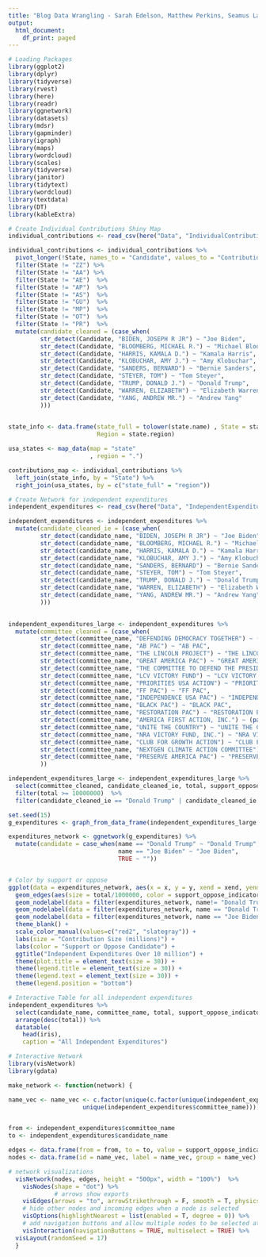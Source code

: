 ```yaml
---
title: "Blog Data Wrangling - Sarah Edelson, Matthew Perkins, Seamus Lawton"
output:
  html_document:
    df_print: paged
---
```


```r
# Loading Packages
library(ggplot2)
library(dplyr)
library(tidyverse)
library(rvest)
library(here)
library(readr)
library(ggnetwork)
library(datasets)
library(mdsr)
library(gapminder)
library(igraph)
library(maps)
library(wordcloud)
library(scales)
library(tidyverse) 
library(janitor)
library(tidytext)
library(wordcloud)
library(textdata)
library(DT)
library(kableExtra)
```

```r
# Create Individual Contributions Shiny Map
individual_contributions <- read_csv(here("Data", "IndividualContributions.csv"))

individual_contributions <- individual_contributions %>%
  pivot_longer(!State, names_to = "Candidate", values_to = "Contribution") %>%
  filter(State != "ZZ") %>%
  filter(State != "AA") %>%
  filter(State != "AE")  %>%
  filter(State != "AP")  %>%
  filter(State != "AS")  %>%
  filter(State != "GU")  %>%
  filter(State != "MP")  %>%
  filter(State != "OT")  %>%
  filter(State != "PR")  %>%
  mutate(candidate_cleaned = (case_when(
         str_detect(Candidate, "BIDEN, JOSEPH R JR") ~ "Joe Biden",
         str_detect(Candidate, "BLOOMBERG, MICHAEL R.") ~ "Michael Bloomberg",
         str_detect(Candidate, "HARRIS, KAMALA D.") ~ "Kamala Harris",
         str_detect(Candidate, "KLOBUCHAR, AMY J.") ~ "Amy Klobuchar",
         str_detect(Candidate, "SANDERS, BERNARD") ~ "Bernie Sanders",
         str_detect(Candidate, "STEYER, TOM") ~ "Tom Steyer",
         str_detect(Candidate, "TRUMP, DONALD J.") ~ "Donald Trump",
         str_detect(Candidate, "WARREN, ELIZABETH") ~ "Elizabeth Warren",
         str_detect(Candidate, "YANG, ANDREW MR.") ~ "Andrew Yang"
         )))
  

state_info <- data.frame(state_full = tolower(state.name) , State = state.abb,
                         Region = state.region)

usa_states <- map_data(map = "state"
                       , region = ".")

contributions_map <- individual_contributions %>%
  left_join(state_info, by = "State") %>%
  right_join(usa_states, by = c("state_full" = "region"))
```


```r
# Create Network for independent expenditures
independent_expenditures <- read_csv(here("Data", "IndependentExpenditures.csv"))

independent_expenditures <- independent_expenditures %>%
  mutate(candidate_cleaned_ie = (case_when(
         str_detect(candidate_name, "BIDEN, JOSEPH R JR") ~ "Joe Biden",
         str_detect(candidate_name, "BLOOMBERG, MICHAEL R.") ~ "Michael Bloomberg",
         str_detect(candidate_name, "HARRIS, KAMALA D.") ~ "Kamala Harris",
         str_detect(candidate_name, "KLOBUCHAR, AMY J.") ~ "Amy Klobuchar",
         str_detect(candidate_name, "SANDERS, BERNARD") ~ "Bernie Sanders",
         str_detect(candidate_name, "STEYER, TOM") ~ "Tom Steyer",
         str_detect(candidate_name, "TRUMP, DONALD J.") ~ "Donald Trump",
         str_detect(candidate_name, "WARREN, ELIZABETH") ~ "Elizabeth Warren",
         str_detect(candidate_name, "YANG, ANDREW MR.") ~ "Andrew Yang"
         )))
  

independent_expenditures_large <- independent_expenditures %>%
  mutate(committee_cleaned = (case_when(
         str_detect(committee_name, "DEFENDING DEMOCRACY TOGETHER") ~ (paste("DEFENDING", "DEMOCRACY", "TOGETHER", sep="\n")),
         str_detect(committee_name, "AB PAC") ~ "AB PAC",
         str_detect(committee_name, "THE LINCOLN PROJECT") ~ "THE LINCOLN PROJECT",
         str_detect(committee_name, "GREAT AMERICA PAC") ~ "GREAT AMERICA PAC.",
         str_detect(committee_name, "THE COMMITTEE TO DEFEND THE PRESIDENT") ~ (paste("THE COMMITTEE", "TO DEFEND", "THE PRESIDENT", sep = "\n")),
         str_detect(committee_name, "LCV VICTORY FUND") ~ "LCV VICTORY FUND",
         str_detect(committee_name, "PRIORITIES USA ACTION") ~ "PRIORITIES USA ACTION",
         str_detect(committee_name, "FF PAC") ~ "FF PAC",
         str_detect(committee_name, "INDEPENDENCE USA PAC") ~ "INDEPENDENCE USA PAC",
         str_detect(committee_name, "BLACK PAC") ~ "BLACK PAC",
         str_detect(committee_name, "RESTORATION PAC") ~ "RESTORATION PAC",
         str_detect(committee_name, "AMERICA FIRST ACTION, INC.") ~ (paste("AMERICA FIRST","ACTION, INC.", sep="\n")),
         str_detect(committee_name, "UNITE THE COUNTRY") ~ "UNITE THE COUNTRY",
         str_detect(committee_name, "NRA VICTORY FUND, INC.") ~ "NRA VICTORY FUND, INC.",
         str_detect(committee_name, "CLUB FOR GROWTH ACTION") ~ "CLUB FOR GROWTH ACTION",
         str_detect(committee_name, "NEXTGEN CLIMATE ACTION COMMITTEE") ~ (paste("NEXTGEN CLIMATE", "ACTION COMMITTEE", sep="\n")),
         str_detect(committee_name, "PRESERVE AMERICA PAC") ~ "PRESERVE AMERICA PAC")
         ))

independent_expenditures_large <- independent_expenditures_large %>%
  select(committee_cleaned, candidate_cleaned_ie, total, support_oppose_indicator) %>%
  filter(total >= 10000000)  %>%
  filter(candidate_cleaned_ie == "Donald Trump" | candidate_cleaned_ie == "Joe Biden")

set.seed(15)
g_expenditures <- graph_from_data_frame(independent_expenditures_large, directed = TRUE)

expenditures_network <- ggnetwork(g_expenditures) %>%
  mutate(candidate = case_when(name == "Donald Trump" ~ "Donald Trump", 
                               name == "Joe Biden" ~ "Joe Biden",
                               TRUE ~ ""))


# Color by support or oppose
ggplot(data = expenditures_network, aes(x = x, y = y, xend = xend, yend = yend)) +
  geom_edges(aes(size = total/1000000, color = support_oppose_indicator)) + geom_nodes() +
  geom_nodelabel(data = filter(expenditures_network, name!= "Donald Trump" & name != "Joe Biden"), aes(label = name), color = "black", size = 10) +
  geom_nodelabel(data = filter(expenditures_network, name == "Donald Trump"), aes(label = name), color = "blue", size = 14) +
  geom_nodelabel(data = filter(expenditures_network, name == "Joe Biden"), aes(label = name), color = "blue", size = 14) +
  theme_blank() +
  scale_color_manual(values=c("red2", "slategray")) +
  labs(size = "Contribution Size (millions)") +
  labs(color = "Support or Oppose Candidate") +
  ggtitle("Independent Expenditures Over 10 million") +
  theme(plot.title = element_text(size = 30)) +
  theme(legend.title = element_text(size = 30)) +
  theme(legend.text = element_text(size = 30)) +
  theme(legend.position = "bottom")
```

```r
# Interactive Table for all independent expenditures
independent_expenditures %>%
  select(candidate_name, committee_name, total, support_oppose_indicator) %>%
  arrange(desc(total)) %>%
  datatable(
    head(iris),
    caption = "All Independent Expenditures")
```


```r
# Interactive Network
library(visNetwork)
library(gdata)

make_network <- function(network) {

name_vec <- name_vec <- c.factor(unique(c.factor(unique(independent_expenditures$candidate_name), 
                     unique(independent_expenditures$committee_name))))


from <- independent_expenditures$committee_name
to <- independent_expenditures$candidate_name

edges <- data.frame(from = from, to = to, value = support_oppose_indicator)
nodes <- data.frame(id = name_vec, label = name_vec, group = name_vec)

# network visualizations
  visNetwork(nodes, edges, height = "500px", width = "100%")  %>% 
    visNodes(shape = "dot") %>%  
             # arrows show exports
    visEdges(arrows = "to", arrowStrikethrough = F, smooth = T, physics = F) %>%
    # hide other nodes and incoming edges when a node is selected
    visOptions(highlightNearest = list(enabled = T, degree = 0)) %>%
    # add navigation buttons and allow multiple nodes to be selected at once
    visInteraction(navigationButtons = TRUE, multiselect = TRUE) %>%
  visLayout(randomSeed = 17)
  }
```

